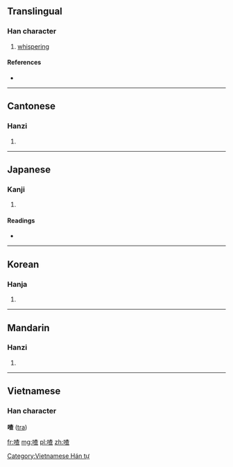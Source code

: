 ==Translingual==

===Han character===
{{Han char|rn=30|rad=口|as=09|sn=12|four=6401<sub>6</sub>|canj=口木日一 (RDAM)}}

# [[whispering]]

====References====
* {{Han ref|kx=0201.121|dkj=04022|dj=0424.030|hdz=10651.020|uh=55B3|ud=21939|bh=B3E5|bd=46053}}

----

==Cantonese==

===Hanzi===
{{yue-hanzi|jyut=|y=cha1, cha4 ja1}}

# {{defn|lang=yue|sort=口09}}

----

==Japanese==

===Kanji===
{{ja-kanji|grade=|rs=口09}}

# {{defn|lang=ja|sort=口09}}

====Readings====
* {{ja-readings|on=[[さ]] (sa)|kun=[[さわぐ]] (sawagu)}}

----

==Korean==

===Hanja===
{{ko-hanja|hangeul=사|rv=sa|mr=sa}}

# {{defn|lang=ko|sort=口09}}

----

==Mandarin==

===Hanzi===
{{cmn-hanzi|pin=[[zhā]] ([[zha1]])|wg=cha<sup>1</sup>}}
#{{defn|lang=cmn|sort=口09}}

----

==Vietnamese==
===Han character===
'''喳''' ([[tra]])

[[Category:Vietnamese Hán tự]]

[[fr:喳]]
[[mg:喳]]
[[pl:喳]]
[[zh:喳]]